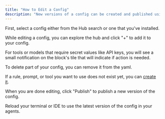 ```yaml
---
title: "How to Edit a Config"
description: "New versions of a config can be created and published using the sidebar."
---
```


First, select a config either from the Hub search or one that you've installed.

While editing a config, you can explore the hub and click "+" to add it to your config.

For tools or models that require secret values like API keys, you will see a small notification on the block's tile that will indicate if action is needed.

To delete part of your config, you can remove it from the yaml.

If a rule, prompt, or tool you want to use does not exist yet, you can [create it](/hub/introduction#creating-components).

When you are done editing, click "Publish" to publish a new version of the config.

Reload your terminal or IDE to use the latest version of the config in your agents.